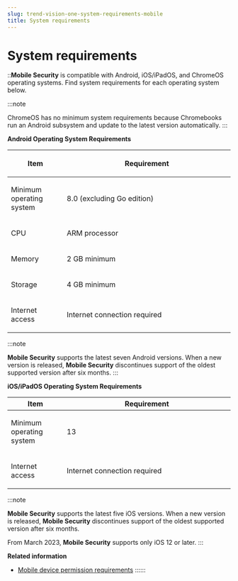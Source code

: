 ```yaml
---
slug: trend-vision-one-system-requirements-mobile
title: System requirements
---
```

# System requirements

::**Mobile Security** is compatible with Android, iOS/iPadOS, and ChromeOS operating systems. Find system requirements for each operating system below.

:::note

ChromeOS has no minimum system requirements because Chromebooks run an Android subsystem and update to the latest version automatically.
:::

**Android Operating System Requirements**

<table>
<colgroup>
<col style="width: 25%" />
<col style="width: 75%" />
</colgroup>
<thead>
<tr>
<th><p>Item</p></th>
<th><p>Requirement</p></th>
</tr>
</thead>
<tbody>
<tr>
<td><p>Minimum operating system</p></td>
<td><p>8.0 (excluding Go edition)</p></td>
</tr>
<tr>
<td><p>CPU</p></td>
<td><p>ARM processor</p></td>
</tr>
<tr>
<td><p>Memory</p></td>
<td><p>2 GB minimum</p></td>
</tr>
<tr>
<td><p>Storage</p></td>
<td><p>4 GB minimum</p></td>
</tr>
<tr>
<td><p>Internet access</p></td>
<td><p>Internet connection required</p></td>
</tr>
</tbody>
</table>

:::note

**Mobile Security** supports the latest seven Android versions. When a new version is released, **Mobile Security** discontinues support of the oldest supported version after six months.
:::

**iOS/iPadOS Operating System Requirements**

<table>
<colgroup>
<col style="width: 25%" />
<col style="width: 75%" />
</colgroup>
<thead>
<tr>
<th>Item</th>
<th>Requirement</th>
</tr>
</thead>
<tbody>
<tr>
<td><p>Minimum operating system</p></td>
<td><p>13</p></td>
</tr>
<tr>
<td><p>Internet access</p></td>
<td><p>Internet connection required</p></td>
</tr>
</tbody>
</table>

:::note

**Mobile Security** supports the latest five iOS versions. When a new version is released, **Mobile Security** discontinues support of the oldest supported version after six months.

From March 2023, **Mobile Security** supports only iOS 12 or later.
:::

**Related information**

- [Mobile device permission requirements](mobile-device-permission-req.md "Allow the necessary mobile platform permissions to ensure all Mobile Security features function properly. Note that some applications, such as banking applications may not function correctly after enabling the VPN or Accessibility. For more information, see .")
::::::

